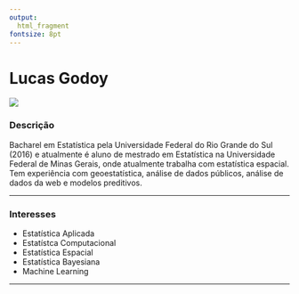 ```yaml
---
output: 
  html_fragment
fontsize: 8pt
---
```


# Lucas Godoy

<!-- Duas colunas -->
<div class="col2">
<img class="foto" src="img/gordoy.jpg"/>

<div class="descricao">

### Descrição

Bacharel em Estatística pela Universidade Federal do Rio Grande do Sul (2016) e atualmente é aluno
de mestrado em Estatística na Universidade Federal de Minas Gerais, onde atualmente trabalha com 
estatística espacial. Tem experiência com geoestatística, análise de dados públicos, análise de 
dados da web e modelos preditivos. 

***

### Interesses

* Estatística Aplicada 
* Estatístca Computacional
* Estatística Espacial 
* Estatística Bayesiana
* Machine Learning

***

</div>

<div align='right'>
  <a href="https://www.linkedin.com/in/godoy-lucas/"> 
    <i class="fa fa-linkedin" style='font-size:20px; margin: 0px 5px'></i>
  </a>
  <a href="https://github.com/lcgodoy"> 
    <i class="fa fa-github" style='font-size:20px; margin: 0px 5px'></i>
  </a>
  <a href="https://twitter.com/godoy_lusca"> 
    <i class="fa fa-twitter" style='font-size:20px; margin: 0px 5px'></i>
  </a>
</div>

</div>
